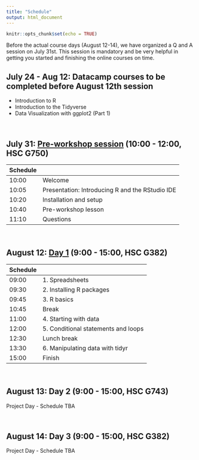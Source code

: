 ```yaml
---
title: "Schedule"
output: html_document
---
```


```r
knitr::opts_chunk$set(echo = TRUE)
```

<p>
Before the actual course days (August 12-14), we have organized a Q and A session on July 31st. This session is mandatory and be very helpful in getting you started and finishing the online courses on time. 

<p>


##  July 24 - Aug 12: Datacamp courses to be completed before August 12th session  
* Introduction to R
* Introduction to the Tidyverse
* Data Visualization with ggplot2 (Part 1)


<br>

## <b>July 31: [Pre-workshop session](./Session0.html) (10:00 - 12:00, HSC G750)</b>
Schedule |                                            
-------| ----------------------------------
10:00  | Welcome
10:05  | Presentation: Introducing R and the RStudio IDE
10:20  | Installation and setup
10:40  | Pre-workshop lesson
11:10  | Questions
    
<br>

## <b>August 12: [Day 1](./day1.html) (9:00 - 15:00, HSC G382) </b>
Schedule |                                            
-------| ----------------------------------
09:00  | 1. Spreadsheets
09:30  | 2. Installing R packages
09:45  | 3. R basics
10:45  | Break
11:00  | 4. Starting with data
12:00  | 5. Conditional statements and loops
12:30  | Lunch break
13:30  | 6. Manipulating data with tidyr
15:00  | Finish

<br>

## <b>August 13: Day 2 (9:00 - 15:00, HSC G743)</b>
Project Day - Schedule TBA

<br>

## <b>August 14: Day 3 (9:00 - 15:00, HSC G382)</b>
Project Day - Schedule TBA


